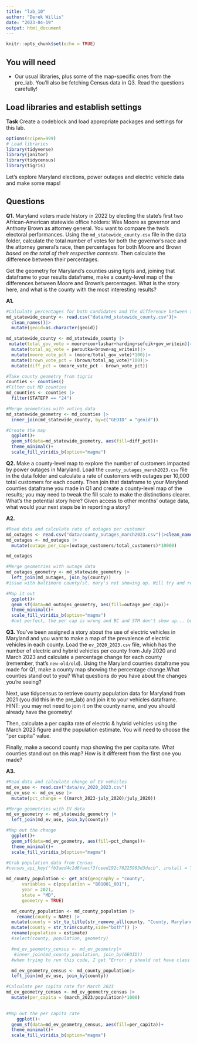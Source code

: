 ```yaml
---
title: "lab_10"
author: "Derek Willis"
date: "2023-04-19"
output: html_document
---
```


```r
knitr::opts_chunk$set(echo = TRUE)
```

## You will need

-   Our usual libraries, plus some of the map-specific ones from the pre_lab. You'll also be fetching Census data in Q3. Read the questions carefully!

## Load libraries and establish settings

**Task** Create a codeblock and load appropriate packages and settings for this lab.

```r
options(scipen=999)
# Load libraries
library(tidyverse)
library(janitor)
library(tidycensus)
library(tigris)
```

Let's explore Maryland elections, power outages and electric vehicle data and make some maps!

## Questions

**Q1.** Maryland voters made history in 2022 by electing the state's first two African-American statewide office holders: Wes Moore as governor and Anthony Brown as attorney general. You want to compare the two's electoral performances. Using the `md_statewide_county.csv` file in the data folder, calculate the total number of votes for both the governor's race and the attorney general's race, then percentages for both Moore and Brown *based on the total of their respective contests*. Then calculate the difference between their percentages.

Get the geometry for Maryland's counties using tigris and, joining that dataframe to your results dataframe, make a county-level map of the differences between Moore and Brown's percentages. What is the story here, and what is the county with the most interesting results?

**A1.**

```r
#Calculate percentages for both candidates and the difference between them per county
md_statewide_county <- read.csv("data/md_statewide_county.csv")|>
  clean_names()|>
  mutate(geoid=as.character(geoid))

md_statewide_county <- md_statewide_county |>
 mutate(total_gov_vote = moore+cox+lashar+harding+sefcik+gov_writein)|>
  mutate(total_ag_vote = peroutka+brown+ag_writein)|>
  mutate(moore_vote_pct = (moore/total_gov_vote)*100)|>
  mutate(brown_vote_pct = (brown/total_ag_vote)*100)|>
  mutate(diff_pct = (moore_vote_pct - brown_vote_pct))
```

```r
#Take county geometry from tigris
counties <- counties()
#Filter out MD counties
md_counties <- counties |>
  filter(STATEFP == "24")
```

```r
#Merge geometries with voting data
md_statewide_geometry <- md_counties |>
  inner_join(md_statewide_county, by=c("GEOID" = "geoid"))
```

```r
#Create the map
  ggplot()+
  geom_sf(data=md_statewide_geometry, aes(fill=diff_pct))+
  theme_minimal()+
  scale_fill_viridis_b(option="magma")
```

**Q2.** Make a county-level map to explore the number of customers impacted by power outages in Maryland. Load the `county_outages_march2023.csv` file in the data folder and calculate a rate of customers with outages per 10,000 total customers for each county. Then join that dataframe to your Maryland counties dataframe you made in Q1 and create a county-level map of the results; you may need to tweak the fill scale to make the distinctions clearer. What's the potential story here? Given access to other months' outage data, what would your next steps be in reporting a story?

**A2.**

```r
#Read data and calculate rate of outages per customer
md_outages <- read.csv("data/county_outages_march2023.csv")|>clean_names()
md_outages <- md_outages |>
  mutate(outage_per_cap=(outage_customers/total_customers)*10000)

md_outages

```

```r
#Merge geometries with outage data
md_outages_geometry <- md_statewide_geometry |>
  left_join(md_outages, join_by(county))
#issue with baltimore county/st. mary's not showing up. Will try and resolve in a mo.
```

```r
#Map it out
  ggplot()+
  geom_sf(data=md_outages_geometry, aes(fill=outage_per_cap))+
  theme_minimal()+
  scale_fill_viridis_b(option="magma")
  #not perfect, the per cap is wrong and BC and STM don't show up... but not bad.
```

**Q3.** You've been assigned a story about the use of electric vehicles in Maryland and you want to make a map of the prevalence of electric vehicles in each county. Load the `ev_2020_2023.csv` file, which has the number of electric and hybrid vehicles per county from July 2020 and March 2023 and calculate a percentage change for each county (remember, that's `new-old/old`). Using the Maryland counties dataframe you made for Q1, make a county map showing the percentage change.What counties stand out to you? What questions do you have about the changes you're seeing?

Next, use tidycensus to retrieve county population data for Maryland from 2021 (you did this in the pre_lab) and join it to your vehicles dataframe. HINT: you may not need to join it on the county name, and you should already have the geometry!

Then, calculate a per capita rate of electric & hybrid vehicles using the March 2023 figure and the population estimate. You will need to choose the "per capita" value.

Finally, make a second county map showing the per capita rate. What counties stand out on this map? How is it different from the first one you made?

**A3.**

```r
#Read data and calculate change of EV vehicles
md_ev_use <- read.csv("data/ev_2020_2023.csv")
md_ev_use <- md_ev_use |>
  mutate(pct_change = ((march_2023-july_2020)/july_2020))
```

```r
#Merge geometries with EV data
md_ev_geometry <- md_statewide_geometry |>
  left_join(md_ev_use, join_by(county))
```

```r
#Map out the change
  ggplot()+
  geom_sf(data=md_ev_geometry, aes(fill=pct_change))+
  theme_minimal()+
  scale_fill_viridis_b(option="magma")  
```

```r
#Grab population data from Census
#census_api_key("fb3aed4c1d6faecf3fceed192c76225983d3dacb", install = TRUE)

md_county_population <- get_acs(geography = "county",
      variables = c(population = "B01001_001"),
      year = 2021,
      state = "MD",
      geometry = TRUE)

  md_county_population <- md_county_population |>
    rename(county = NAME) |>
  mutate(county = str_to_title(str_remove_all(county, "County, Maryland"))) |>
  mutate(county = str_trim(county,side="both")) |>
  rename(population = estimate)
  #select(county, population, geometry)

  #md_ev_geometry_census <- md_ev_geometry|>
   #inner_join(md_county_population, join_by(GEOID))
  #when trying to run this code, I get "Error: y should not have class sf; for spatial joins, use st_join" as an error

  md_ev_geometry_census <- md_county_population|>
  left_join(md_ev_use, join_by(county))
```

```r
#Calculate per capita rate for March 2023
md_ev_geometry_census <- md_ev_geometry_census |>
  mutate(per_capita = (march_2023/population)*1000)
  
```

```r
#Map out the per capita rate
    ggplot()+
  geom_sf(data=md_ev_geometry_census, aes(fill=per_capita))+
  theme_minimal()+
  scale_fill_viridis_b(option="magma")  
```
